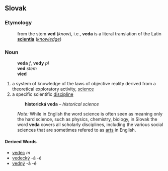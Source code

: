 ==Slovak==
===Etymology===
:from the stem '''ved''' (''know''), i.e., '''veda''' is a literal translation of the Latin '''[[scientia]]''' (''[[knowledge]]'')
===Noun===
:'''veda''' ''f'', '''vedy''' ''pl''
:'''ved''' ''stem''
:'''vied''' ''{{genpl}}''
# a system of knowledge of the laws of objective reality derived from a theoretical exploratory activity, [[science]]
# a specific scientific [[discipline]]
#: '''historická veda''' &ndash; ''historical science''

:''Note:'' While in English the word science is often seen as meaning only the hard science, such as physics, chemistry, biology, in Slovak the word '''veda''' covers all scholarly disciplines, including the various social sciences that are sometimes refered to as [[arts]] in English.
====Derived Words====
* [[vedec#Slovak|vedec]] ''m''
* [[vedecký]] -á -é
* [[vedný]] -á -é